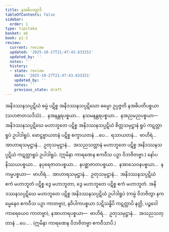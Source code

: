 ```yaml
---
title: နအဓိပတျာဒိ
tableOfContents: false
sidebar:
  order: 1
type: tipitaka
basket: ab
book: p1-2
review:
  current: review
  updated: '2025-10-27T21:47:43.633151'
  updated_by: ''
  notes: ''
  history:
  - state: review
    date: '2025-10-27T21:47:43.633151'
    updated_by: ''
    notes: ''
    previous_state: draft
---
```



<ReviewStatus review={frontmatter.review} showDetails={true} />

<HypothesisAnnotation frontmatter={frontmatter} />

<DynamicBreadcrumb />

<Division number="23" book="p1-2" e="ch" v="37" p="474">

<Paragraph number="2986" book="p1-2">
အနိဒဿနသပ္ပဋိဃံ ဓမ္မံ ပဋိစ္စ အနိဒဿနသပ္ပဋိဃော ဓမ္မော ဥပ္ပဇ္ဇတိ နအဓိပတိပစ္စယာ (သဟဇာတသဒိသံ)…  နအနန္တရပစ္စယာ…  နသမနန္တရပစ္စယာ…  နအညမညပစ္စယာ—  အနိဒဿနသပ္ပဋိဃေ မဟာဘူတေ ပဋိစ္စ အနိဒဿနသပ္ပဋိဃံ စိတ္တသမုဋ္ဌာနံ ရူပံ ကဋတ္တာရူပံ ဥပါဒါရူပံ. ဖောဋ္ဌဗ္ဗာယတနံ ပဋိစ္စ စက္ခာယတနံ …ပေ…  ရသာယတနံ…  ဗာဟိရံ…  အာဟာရသမုဋ္ဌာနံ…  ဥတုသမုဋ္ဌာနံ…  အသညသတ္တာနံ မဟာဘူတေ ပဋိစ္စ အနိဒဿနသပ္ပဋိဃံ ကဋတ္တာရူပံ ဥပါဒါရူပံ.

</Paragraph>
</Division>

<Paragraph number="2987" type="center" book="p1-2">
(ဣမိနာ ကာရဏေန ဧကဝီသ ပဉှာ ဝိဘဇိတဗ္ဗာ.)


</Paragraph>

<Paragraph number="2988" book="p1-2">
နော်ပနိဿယပစ္စယာ…  နပုရေဇာတပစ္စယာ…  နပစ္ဆာဇာတပစ္စယာ…  နအာသေဝနပစ္စယာ…  နကမ္မပစ္စယာ—  ဗာဟိရံ…  အာဟာရသမုဋ္ဌာနံ…  ဥတုသမုဋ္ဌာနံ…  အနိဒဿနသပ္ပဋိဃံ ဧကံ မဟာဘူတံ ပဋိစ္စ ဒွေ မဟာဘူတာ, ဒွေ မဟာဘူတေ ပဋိစ္စ ဧကံ မဟာဘူတံ. အနိဒဿနသပ္ပဋိဃေ မဟာဘူတေ ပဋိစ္စ အနိဒဿနသပ္ပဋိဃံ ဥပါဒါရူပံ (ကမ္မံ ဝိဘဇိတွာ နကမ္မေနေဝ ဧကဝီသ ပဉှာ ကာတဗ္ဗာ), နဝိပါကပစ္စယာ (ပဋိသန္ဓိပိ ကဋတ္တာပိ နတ္ထိ, ပဉ္စဝေါကာရေယေဝ ကာတဗ္ဗာ), နအာဟာရပစ္စယာ—  ဗာဟိရံ…  ဥတုသမုဋ္ဌာနံ…  အသညသတ္တာနံ …ပေ… . (ဣမိနာ ကာရဏေန ဝိဘဇိတဗ္ဗာ ဧကဝီသာပိ.)
</Paragraph>